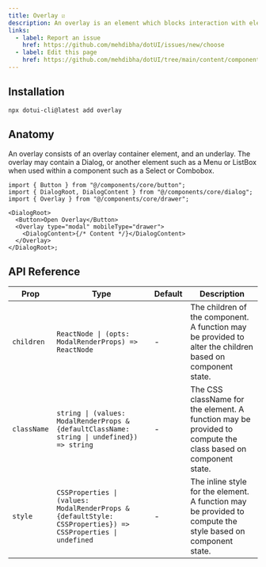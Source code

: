 ---
title: Overlay ☑️
description: An overlay is an element which blocks interaction with elements outside it. it could be a modal, a drawer or a popover
links:
  - label: Report an issue
    href: https://github.com/mehdibha/dotUI/issues/new/choose
  - label: Edit this page
    href: https://github.com/mehdibha/dotUI/tree/main/content/components/overlays/overlay.mdx?plain=1
---

<ComponentPreview name="core/drawer/overlay-type" />

## Installation

```package-install
npx dotui-cli@latest add overlay
```

## Anatomy

An overlay consists of an overlay container element, and an underlay. The overlay may contain a Dialog, or another element such as a Menu or ListBox when used within a component such as a Select or Combobox.

```tsx
import { Button } from "@/components/core/button";
import { DialogRoot, DialogContent } from "@/components/core/dialog";
import { Overlay } from "@/components/core/drawer";

<DialogRoot>
  <Button>Open Overlay</Button>
  <Overlay type="modal" mobileType="drawer">
    <DialogContent>{/* Content */}</DialogContent>
  </Overlay>
</DialogRoot>;
```

## API Reference

| Prop        | Type                                                                                                        | Default | Description                                                                                                  |
| ----------- | ----------------------------------------------------------------------------------------------------------- | ------- | ------------------------------------------------------------------------------------------------------------ |
| `children`  | `ReactNode \| (opts: ModalRenderProps) => ReactNode`                                                        | -       | The children of the component. A function may be provided to alter the children based on component state.    |
| `className` | `string \| (values: ModalRenderProps & {defaultClassName: string \| undefined}) => string`                  | -       | The CSS className for the element. A function may be provided to compute the class based on component state. |
| `style`     | `CSSProperties \| (values: ModalRenderProps & {defaultStyle: CSSProperties}) => CSSProperties \| undefined` | -       | The inline style for the element. A function may be provided to compute the style based on component state.  |
